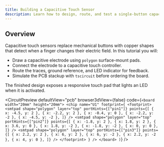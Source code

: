```yaml
---
title: Building a Capacitive Touch Sensor
description: Learn how to design, route, and test a single-button capacitive touch sensor that uses polygon pads and a touch controller.
---
```


## Overview

Capacitive touch sensors replace mechanical buttons with copper shapes that detect when a finger changes their electric field. In this tutorial you will:

- Draw a capacitive electrode using `polygon` surface-mount pads.
- Connect the electrode to a capacitive touch controller.
- Route the traces, ground reference, and LED indicator for feedback.
- Simulate the PCB stackup with `tscircuit` before ordering the board.


The finished design exposes a responsive touch pad that lights an LED when it is activated.

<CircuitPreview
  defaultView="pcb"
  browser3dView={false}
  code={`
    <board width="20mm" height="20mm">
      <chip name="U1" footprint={
          <footprint>
        <smtpad shape="polygon" layer="top" portHints={["pin1"]} points={[
          { x: -4.5, y: 2 },
          { x: -2.2, y: 2 },
          { x: -0.4, y: 0 },
          { x: -2.2, y: -2 },
          { x: -4.5, y: -2 },
        ]} />
        <smtpad shape="polygon" layer="top" portHints={["pin2"]} points={[
          { x: -1.8, y: 2 },
          { x: 1.8, y: 2 },
          { x: 3.6, y: 0 },
          { x: 1.8, y: -2 },
          { x: -1.8, y: -2 },
          { x: 0, y: 0 },
        ]} />
        <smtpad shape="polygon" layer="top" portHints={["pin3"]} points={[
          { x: 2.2, y: 2 },
          { x: 6, y: 2 },
          { x: 6, y: -2 },
          { x: 2.2, y: -2 },
          { x: 4, y: 0 },
        ]} />
      </footprint>
      } />
    </board>
  )
  `}
/>
